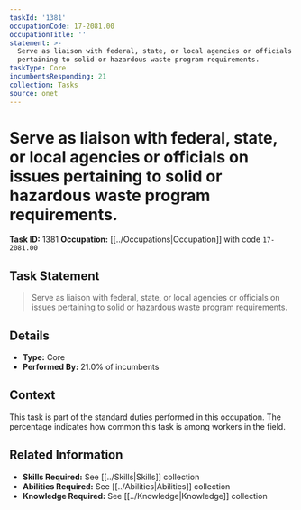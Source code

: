 ```yaml
---
taskId: '1381'
occupationCode: 17-2081.00
occupationTitle: ''
statement: >-
  Serve as liaison with federal, state, or local agencies or officials on issues
  pertaining to solid or hazardous waste program requirements.
taskType: Core
incumbentsResponding: 21
collection: Tasks
source: onet
---
```

# Serve as liaison with federal, state, or local agencies or officials on issues pertaining to solid or hazardous waste program requirements.

**Task ID:** 1381
**Occupation:** [[../Occupations|Occupation]] with code `17-2081.00`

## Task Statement

> Serve as liaison with federal, state, or local agencies or officials on issues pertaining to solid or hazardous waste program requirements.

## Details

- **Type:** Core
- **Performed By:** 21.0% of incumbents

## Context

This task is part of the standard duties performed in this occupation. The percentage indicates how common this task is among workers in the field.

## Related Information

- **Skills Required:** See [[../Skills|Skills]] collection
- **Abilities Required:** See [[../Abilities|Abilities]] collection
- **Knowledge Required:** See [[../Knowledge|Knowledge]] collection

